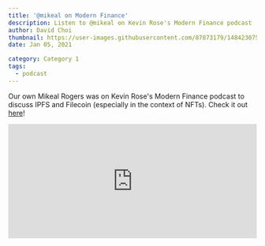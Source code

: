 ```yaml
---
title: '@mikeal on Modern Finance'
description: Listen to @mikeal on Kevin Rose's Modern Finance podcast
author: David Choi
thumbnail: https://user-images.githubusercontent.com/87873179/148423075-7b022692-905f-45e4-a7b0-c97f76fce0d5.jpg
date: Jan 05, 2021

category: Category 1
tags:
  - podcast
---
```


Our own Mikeal Rogers was on Kevin Rose's Modern Finance podcast to discuss IPFS and Filecoin (especially in the context of NFTs). Check it out [here](https://modern.finance/episode/mikael-rogers/)!

<iframe src="https://open.spotify.com/embed-podcast/episode/5JXtjO5d9JudoguXZ5ibXp" width="100%" height="232" frameborder="0" allowtransparency="true" allow="encrypted-media"></iframe>
